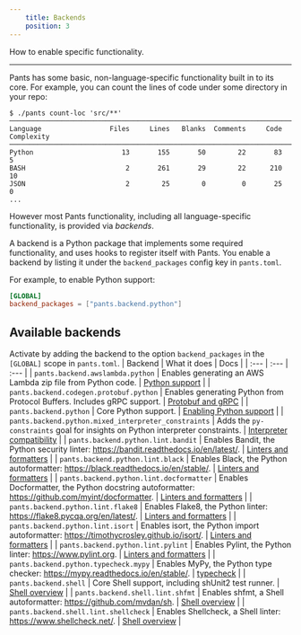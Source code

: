 ```yaml
---
    title: Backends
    position: 3
---
```



How to enable specific functionality.

---

Pants has some basic, non-language-specific functionality built in to its core. For example, you can count the lines of code under some directory in your repo:
```text title="Bash"
$ ./pants count-loc 'src/**'
───────────────────────────────────────────────────────────────────────────────
Language                 Files     Lines   Blanks  Comments     Code Complexity
───────────────────────────────────────────────────────────────────────────────
Python                      13       155       50        22       83          5
BASH                         2       261       29        22      210         10
JSON                         2        25        0         0       25          0
...
```

However most Pants functionality, including all language-specific functionality, is provided via _backends_.

A backend is a Python package that implements some required functionality, and uses hooks to register itself with Pants.  You enable a backend by listing it under the `backend_packages` config key in `pants.toml`.

For example, to enable Python support:
```toml title="pants.toml"
[GLOBAL]
backend_packages = ["pants.backend.python"]
```


## Available backends
Activate by adding the backend to the option `backend_packages` in the `[GLOBAL]` scope in `pants.toml`.
| Backend | What it does | Docs |
| :--- | :--- | :--- |
| `pants.backend.awslambda.python` | Enables generating an AWS Lambda zip file from Python code. | [Python support](doc:awslambda-python) |
| `pants.backend.codegen.protobuf.python` | Enables generating Python from Protocol Buffers. Includes gRPC support. | [Protobuf and gRPC](doc:protobuf) |
| `pants.backend.python` | Core Python support. | [Enabling Python support](doc:python-backend) |
| `pants.backend.python.mixed_interpreter_constraints` | Adds the `py-constraints` goal for insights on Python interpreter constraints. | [Interpreter compatibility](doc:python-interpreter-compatibility) |
| `pants.backend.python.lint.bandit` | Enables Bandit, the Python security linter: https://bandit.readthedocs.io/en/latest/. | [Linters and formatters](doc:python-linters-and-formatters) |
| `pants.backend.python.lint.black` | Enables Black, the Python autoformatter: https://black.readthedocs.io/en/stable/. | [Linters and formatters](doc:python-linters-and-formatters) |
| `pants.backend.python.lint.docformatter` | Enables Docformatter, the Python docstring autoformatter: https://github.com/myint/docformatter. | [Linters and formatters](doc:python-linters-and-formatters) |
| `pants.backend.python.lint.flake8` | Enables Flake8, the Python linter: https://flake8.pycqa.org/en/latest/. | [Linters and formatters](doc:python-linters-and-formatters) |
| `pants.backend.python.lint.isort` | Enables isort, the Python import autoformatter: https://timothycrosley.github.io/isort/. | [Linters and formatters](doc:python-linters-and-formatters) |
| `pants.backend.python.lint.pylint` | Enables Pylint, the Python linter: https://www.pylint.org. | [Linters and formatters](doc:python-linters-and-formatters) |
| `pants.backend.python.typecheck.mypy` | Enables MyPy, the Python type checker: https://mypy.readthedocs.io/en/stable/. | [typecheck](doc:python-typecheck-goal) |
| `pants.backend.shell` | Core Shell support, including shUnit2 test runner. | [Shell overview](doc:shell-overview) |
| `pants.backend.shell.lint.shfmt` | Enables shfmt, a Shell autoformatter: https://github.com/mvdan/sh. | [Shell overview](doc:shell-overview) |
| `pants.backend.shell.lint.shellcheck` | Enables Shellcheck, a Shell linter: https://www.shellcheck.net/. | [Shell overview](doc:shell-overview) |